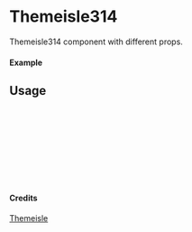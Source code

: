 
<Meta of={Themeisle314} title="Themeisle/Themeisle314" />

# Themeisle314

Themeisle314 component with different props.

#### Example

<Canvas of={Themeisle314.Primary} />

## Usage

```ts
import { Themeisle314 } from "yadl-ui";

const Example = () => {
  return (
      <Themeisle314 />
  );
};

export default Example;
```

#### Credits
[Themeisle](https://themeisle.com/illustrations/)
